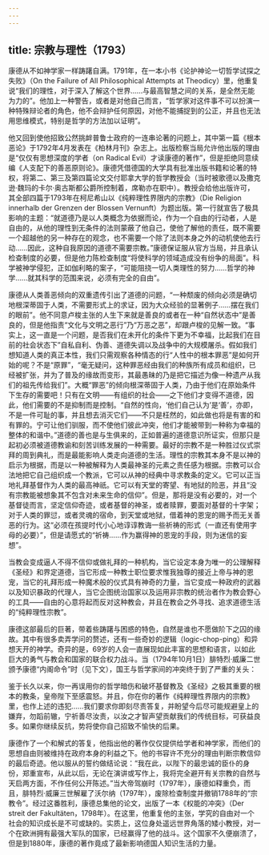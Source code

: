 ```yaml
---
---
---
```

title: 宗教与理性（1793）
---




康德从不如神学家一样踌躇自满。1791年，在一本小书《论护神论一切哲学试探之失败》（On the Failure of All Philosophical Attempts at Theodicy）里，他重复说“我们的理性，对于深入了解这个世界……与最高智慧之间的关系，是全然无能为力的”。他加上一种警告，或者是对他自己而言，“哲学家对这件事不可以扮演一种特殊辩论者的角色，他不会辩护任何原因，对他不能捕捉到的公正，并且也无法用思维模式，特别是哲学的方法加以证明”。

他又回到使他招致公然挑衅普鲁士政府的一连串论著的问题上，其中第一篇《根本恶论》于1792年4月发表在《柏林月刊》杂志上。出版检察当局允许他出版的理由是“仅仅有思想深度的学者（on Radical Evil）才读康德的著作”，但是拒绝同意续编《人支配下的善恶原则论》。康德凭借德国的大学具有批准出版书籍和论著的特权，将第二、第三及第四篇论文交付耶拿大学的哲学教授会（当时被歌德以及撒克逊·魏玛的卡尔·奥古斯都公爵所控制着，席勒亦在职中）。教授会给他出版许可，其全部四篇于1793年在柯尼希山以《纯粹理性界限内的宗教》（Die Religion innerhalb der Grenzen der Blossen Vernunft）为题出版。第一行就宣告了极具影响的主题：“就道德乃是以人类概念为依据而论，作为一个自由的行动者，人是自由的，从他的理性到无条件的法则蒙蔽了他自己，使他了解他的责任，既不需要一个超越他的另一种存在的观念，也不需要一个除了法则本身之外的动机使他去行动……因此，这种自我原因的道德不需要宗教。”康德保证服从官方当局，并且承认检查制度的必要，但是他力陈检查制度“将使科学的领域造成没有纷争的局面”。科学被神学侵犯，正如伽利略的案子，“可能阻挠一切人类理性的努力……哲学的神学……就其科学的范围来说，必须有完全的自由”。

康德从人类善恶倾向的双重遗传引出了道德的问题，“一种颓废的倾向必须是确切地根深蒂固于人类，不需要形式上的求证，因为大众经验的显著例子……摆在我们的眼前”。他不同意卢梭主张的人生下来就是善良的或者在一种“自然状态中”是善良的，但是他指责“文化与文明之恶行”乃“万恶之恶”，却跟卢梭的见解一致。“事实上，这一直是一个问题，是否我们在未开化的条件下更为不幸福，比起我们在目前的社会状态下”自私自利、伪善、道德失调以及战争中的大规模屠杀。假如我们想知道人类的真正本性，我们只需观察各种情态的行“人性中的根本罪恶”是如何开始的呢？不是“原罪”，“毫无疑问，这种罪恶经由我们的种族所有成员和组织，已经被扩张，并为了普及的缘故而变形，其最愚昧的乃是把它描述为像一种遗产从我们的祖先传给我们”。大概“罪恶”的倾向根深蒂固于人类，乃由于他们在原始条件下生存的需要吧！只有在文明——有组织的社会——之下他们才变得不道德，因此，他们需要的不是抑制而是控制。“自然的性向，‘他们自己认为’是‘善’，亦即，不是一件可耻的事，并且想去消灭它们——不只是枉然的，如此做也将是有害的和有罪的。宁可让他们驯服，而不使他们彼此冲突，他们才能被带到一种称为幸福的整体的和谐中。”道德的善也是与生俱来的，正如普遍的道德意识所证实，但那只是起初必须被道德教谕和刻苦训练发展的一种需要。最好的宗教不是一种胜过仪式崇拜的周到典礼，而是最能影响人类走向道德的生活。理性的宗教其本身不是以神的启示为根据，而是以一种被解释为人类最神圣的元素之责任感为根据。宗教可以合法地把它自己组织成一个教派，它可以从神的经典中寻求教条的定义。它可以正当地礼拜基督作为人类的最高神祇。它可以有天堂的寄望、有地狱的险恶，并且“没有宗教能被想象其不包含对未来生命的信仰”。但是，那将是没有必要的，对一个基督徒而言，坚定信仰奇迹，或者基督的神圣，或者赎罪，要面对基督的十字架；对于人类的罪愆，或者灵魂的宿命，到天堂或地狱，借着神的恩宠的赐予而无关善恶的行为。这“必须在孩提时代小心地谆谆教诲一些祈祷的形式（一直还有使用字母的必要）”，但是请愿式的“祈祷……作为赢得神的恩宠的手段，则为迷信的妄想”。

当教会变成逼人不得不信仰或做礼拜的一种机构，当它设定本身为唯一的公理解释《圣经》和界定道德，当它形成一种教士职位要求惟我独尊的接近上帝与神的恩宠，当它的礼拜形成一种魔术般的仪式具有神奇的力量，当它变成一种政府的武器以及知识暴政的代理人，当它企图统治国家以及运用非宗教的统治者作为教会野心的工具——自由的心意将起而反对这种教会，并且在教会之外寻找、追求道德生活的“纯粹理性宗教”。

康德这部最后的巨著，带着些踌躇与困惑的特色，自然是谁也不愿做阶下之囚的缘故。其中有很多卖弄学问的赘述，还有一些奇妙的逻辑（logic-chop-ping）和异想天开的神学。奇异的是，69岁的人会一直展现如此丰富的思想和语言，以如此巨大的勇气与教会和国家的联合权力战斗。当（1794年10月1日）腓特烈·威廉二世颁予康德“内阁命令”时（见下文），国王与哲学家间的冲突终于到了严重的关头：

鉴于长久以来，你一再误用你的哲学暗伤和破坏基督教及《圣经》之极其重要的根本的教条，皇帝陛下至感震怒。并且，你在你的著作《纯粹理性界限内的宗教》里，也作上述的违犯……我们要求你即刻尽责答复，并盼望今后尽可能规避皇上的嫌弃，勿蹈前辙，宁祈善尽汝责，以汝之才智声望贡献我们的传统目标，可获益良多。如果你继续反抗，势将使你自己招致不愉快的后果。



康德作了一个和解式的答复，他指出他的著作仅仅提供给学者和神学家，而他们的思想自由则被维持在政府本身的利益之下。他的书容许不充分的理由判断宗教信仰的最后奇迹。他以服从的誓约做结论说：“我在此，以陛下的最忠诚的臣仆的身份，郑重宣布，从此以后，无论在演讲或写作上，我将完全避开有关宗教的自然与天启两方面，不作任何公开陈述。”当大帝驾崩时（1797年），康德如释重负，而且，腓特烈·威廉三世解雇了沃尔纳（1797年），废除检查制度并撤销1788年的“宗教令”。经过这番胜利，康德总集他的论文，出版了一本《权能的冲突》（Der streit der Fakultäten，1798年）。在这里，他重复他的主张，学究的自由对一个社会的知识成长是不可或缺的。实质上，这位身处遥远世界角落的矮小教授，对一个在欧洲拥有最强大军队的国家，已经赢得了他的战斗。这个国家不久便崩溃了，但是到1880年，康德的著作竟成了最新影响德国人知识生活的力量。